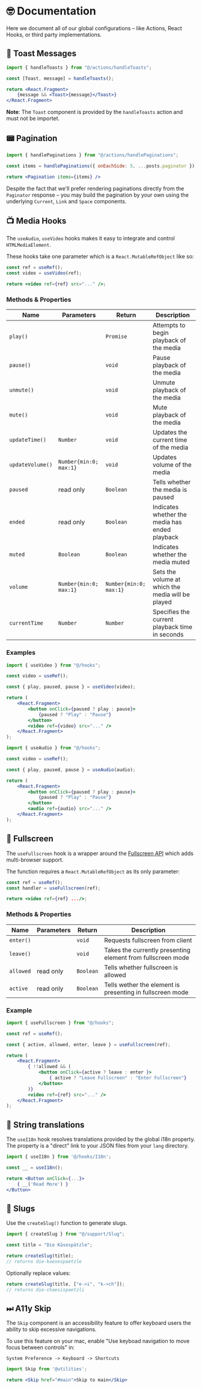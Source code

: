 
<Meta title="Documentation" />

# 🤓 Documentation

Here we document all of our global configurations – like Actions, React Hooks, or third party implementations.

<Spacer />

## 🍞 Toast Messages

```jsx
import { handleToasts } from "@/actions/handleToasts";

const [Toast, message] = handleToasts();

return <React.Fragment>
    {message && <Toast>{message}</Toast>}
</React.Fragment>
```

**Note**: The `Toast` component is provided by the `handleToasts` action and must not be importet.

<Spacer />

## 📟 Pagination

```jsx
import { handlePaginations } from "@/actions/handlePaginations";

const items = handlePaginations({ onEachSide: 5, ...posts.paginator });

return <Pagination items={items} />
```
Despite the fact that we'll prefer rendering paginations directly from the `Paginator` response – you may
build the pagination by your own using the underlying `Current`, `Link` and `Space` components.

<Spacer />

## 📺 Media Hooks

The `useAudio`, `useVideo` hooks makes it easy to integrate and control `HTMLMediaElement`.

These hooks take one parameter which is a `React.MutableRefObject` like so:

```jsx
const ref = useRef();
const video = useVideo(ref);

return <video ref={ref} src="..." />;
```

### Methods & Properties

| Name             | Parameters             | Return                 | Description                                       |
| ---------------- | ---------------------- | ---------------------- | ------------------------------------------------- |
| `play()`         |                        | `Promise`              | Attempts to begin playback of the media           |
| `pause()`        |                        | `void`                 | Pause playback of the media                       |
| `unmute()`       |                        | `void`                 | Unmute playback of the media                      |
| `mute()`         |                        | `void`                 | Mute playback of the media                        |
| `updateTime()`   | `Number`               | `void`                 | Updates the current time of the media             |
| `updateVolume()` | `Number{min:0; max:1}` | `void`                 | Updates volume of the media                       |
| `paused`         | read only              | `Boolean`              | Tells whether the media is paused                 |
| `ended`          | read only              | `Boolean`              | Indicates whether the media has ended playback    |
| `muted`          | `Boolean`              | `Boolean`              | Indicates whether the media muted                 |
| `volume`         | `Number{min:0; max:1}` | `Number{min:0; max:1}` | Sets the volume at which the media will be played |
| `currentTime`    | `Number`               | `Number`               | Specifies the current playback time in seconds    |

### Examples

```jsx
import { useVideo } from "@/hooks";

const video = useRef();

const { play, paused, pause } = useVideo(video);

return (
    <React.Fragment>
        <button onClick={paused ? play : pause}>
            {paused ? "Play" : "Pause"}
        </button>
        <video ref={video} src="..." />
    </React.Fragment>
);
```

```jsx
import { useAudio } from "@/hooks";

const video = useRef();

const { play, paused, pause } = useAudio(audio);

return (
    <React.Fragment>
        <button onClick={paused ? play : pause}>
            {paused ? "Play" : "Pause"}
        </button>
        <audio ref={audio} src="..." />
    </React.Fragment>
);
```

<Spacer />

## 🔲 Fullscreen

The `useFullscreen` hook is a wrapper around the [Fullscreen API](https://developer.mozilla.org/en-US/docs/Web/API/Fullscreen_API) which adds multi-browser support.

The function requires a `React.MutableRefObject` as its only parameter:

```jsx
const ref = useRef();
const handler = useFullscreen(ref);

return <video ref={ref} .../>;
```

### Methods & Properties

| Name              | Parameters             | Return                 | Description                                                 |
| ----------------- | ---------------------- | ---------------------- | ----------------------------------------------------------- |
| `enter()`         |                        | `void`                 | Requests fullscreen from client                             |
| `leave()`         |                        | `void`                 | Takes the currently presenting element from fullscreen mode |
| `allowed`         | read only              | `Boolean`              | Tells whether fullscreen is allowed                         |
| `active`          | read only              | `Boolean`              | Tells wether the element is presenting in fullscreen mode   |


### Example
```jsx
import { useFullscreen } from "@/hooks";

const ref = useRef();

const { active, allowed, enter, leave } = useFullscreen(ref);

return (
    <React.Fragment>
        { !!allowed && (
            <button onClick={active ? leave : enter }>
                { active ? "Leave Fullscreen" : "Enter Fullscreen"}
            </button>
        )}
        <video ref={ref} src="..." />
    </React.Fragment>
);
```

<Spacer />

## 💬 String translations

The `useI18n` hook resolves translations provided by the global i18n property. The property is a "direct" link to your JSON files from your `lang` directory.

```jsx
import { useI18n } from '@/hooks/I18n';

const __ = useI18n();

return <Button onClick={...}>
    { __('Read More') }
</Button>
```

<Spacer />

## 🐌 Slugs

Use the `createSlug()` function to generate slugs.

```jsx
import { createSlug } from "@/support/Slug";

const title = "Die Käsespätzle";

return createSlug(title);
// returns die-kaesespaetzle
```

Optionally replace values:
```jsx
return createSlug(title, ["e->i", "k->ch"]);
// returns die-chaesispaetzli
```

<Spacer />

## ⏭ A11y Skip

The `Skip` component is an accessibility feature to offer keyboard users the ability to skip excessive navigations.

To use this feature on your mac, enable "Use keyboad navigation to move focus between controls" in:

`System Preference -> Keyboard -> Shortcuts`

```jsx
import Skip from '@utilities';

return <Skip href="#main">Skip to main</Skip>
```
